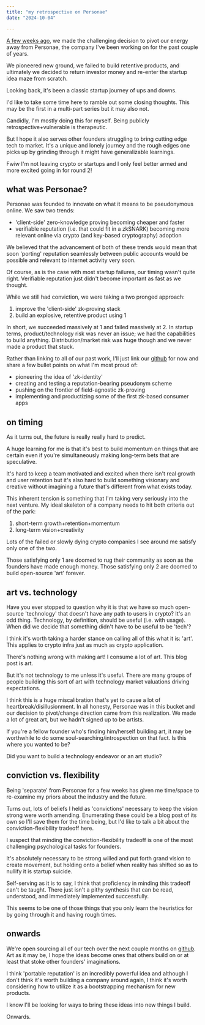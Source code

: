 ```yaml
---
title: "my retrospective on Personae"
date: "2024-10-04"

---
```


[A few weeks ago](https://www.personaelabs.xyz/), we made the challenging decision to pivot our energy away from Personae, the company I've been working on for the past couple of years.

We pioneered new ground, we failed to build retentive products, and ultimately we decided to return investor money and re-enter the startup idea maze from scratch.

Looking back, it's been a classic startup journey of ups and downs.

I'd like to take some time here to ramble out some closing thoughts. This may be the first in a multi-part series but it may also not.

Candidly, I'm mostly doing this for myself. Being publicly retrospective+vulnerable is therapeutic.

But I hope it also serves other founders struggling to bring cutting edge tech to market. It's a unique and lonely journey and the rough edges one picks up by grinding through it might have generalizable learnings.

Fwiw I'm not leaving crypto or startups and I only feel better armed and more excited going in for round 2!

## what was Personae?

Personae was founded to innovate on what it means to be pseudonymous online. We saw two trends:

- 'client-side' zero-knowledge proving becoming cheaper and faster
- verifiable reputation (i.e. that could fit in a zkSNARK) becoming more relevant online via crypto (and key-based cryptography) adoption

We believed that the advancement of both of these trends would mean that soon 'porting' reputation seamlessly between public accounts would be possible and relevant to internet activity very soon.

Of course, as is the case with most startup failures, our timing wasn't quite right. Verifiable reputation just didn't become important as fast as we thought.

While we still had conviction, we were taking a two pronged approach:

1. improve the 'client-side' zk-proving stack
2. build an explosive, retentive product using 1

In short, we succeeded massively at 1 and failed massively at 2. In startup terms, product/technology risk was never an issue; we had the capabilities to build anything. Distribution/market risk was huge though and we never made a product that stuck.

Rather than linking to all of our past work, I'll just link our [github](https://github.com/personaelabs) for now and share a few bullet points on what I'm most proud of:

- pioneering the idea of 'zk-identity'
- creating and testing a reputation-bearing pseudonym scheme
- pushing on the frontier of field-agnostic zk-proving
- implementing and productizing some of the first zk-based consumer apps

## on timing

As it turns out, the future is really really hard to predict.

A huge learning for me is that it's best to build momentum on things that are certain even if you're simultaneously making long-term bets that are speculative.

It's hard to keep a team motivated and excited when there isn't real growth and user retention but it's also hard to build something visionary and creative without imagining a future that's different from what exists today.

This inherent tension is something that I'm taking very seriously into the next venture. My ideal skeleton of a company needs to hit both criteria out of the park:

1. short-term growth+retention+momentum
2. long-term vision+creativity

Lots of the failed or slowly dying crypto companies I see around me satisfy only one of the two.

Those satisfying only 1 are doomed to rug their community as soon as the founders have made enough money. Those satisfying only 2 are doomed to build open-source 'art' forever.

## art vs. technology

Have you ever stopped to question why it is that we have so much open-source 'technology' that doesn't have any path to users in crypto? It's an odd thing. Technology, by definition, should be useful (i.e. with usage). When did we decide that something didn't have to be useful to be 'tech'?

I think it's worth taking a harder stance on calling all of this what it is: 'art'. This applies to crypto infra just as much as crypto application.

There's nothing wrong with making art! I consume a lot of art. This blog post is art.

But it's not technology to me unless it's useful. There are many groups of people building this sort of art with technology market valuations driving expectations.

I think this is a huge miscalibration that's yet to cause a lot of heartbreak/disillusionment. In all honesty, Personae was in this bucket and our decision to pivot/change direction came from this realization. We made a lot of great art, but we hadn't signed up to be artists.

If you're a fellow founder who's finding him/herself building art, it may be worthwhile to do some soul-searching/introspection on that fact. Is this where you wanted to be?

Did you want to build a technology endeavor or an art studio?

## conviction vs. flexibility

Being 'separate' from Personae for a few weeks has given me time/space to re-examine my priors about the industry and the future.

Turns out, lots of beliefs I held as 'convictions' necessary to keep the vision strong were worth amending. Enumerating these could be a blog post of its own so I'll save them for the time being, but I'd like to talk a bit about the conviction-flexibility tradeoff here.

I suspect that minding the conviction-flexibility tradeoff is one of the most challenging psychological tasks for founders.

It's absolutely necessary to be strong willed and put forth grand vision to create movement, but holding onto a belief when reality has shifted so as to nullify it is startup suicide.

Self-serving as it is to say, I think that proficiency in minding this tradeoff can't be taught. There just isn't a pithy synthesis that can be read, understood, and immediately implemented successfully.

This seems to be one of those things that you only learn the heuristics for by going through it and having rough times.

## onwards

We're open sourcing all of our tech over the next couple months on [github](https://github.com/personaelabs/). Art as it may be, I hope the ideas become ones that others build on or at least that stoke other founders' imaginations.

I think 'portable reputation' is an incredibly powerful idea and although I don't think it's worth building a company around again, I think it's worth considering how to utilize it as a bootstrapping mechanism for new products.

I know I'll be looking for ways to bring these ideas into new things I build.

Onwards.